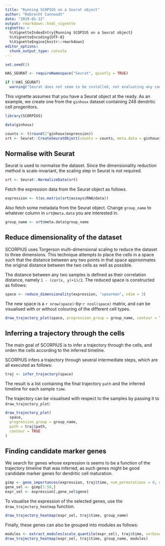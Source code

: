 ```yaml
---
title: "Running SCOPIUS on a Seurat object"
author: "Robrecht Cannoodt"
date: "2019-01-12"
output: rmarkdown::html_vignette
vignette: >
  %\VignetteIndexEntry{Running SCOPIUS on a Seurat object}
  %\VignetteEncoding{UTF-8}
  %\VignetteEngine{knitr::rmarkdown}
editor_options: 
  chunk_output_type: console
---
```


<!-- github markdown built using 
rmarkdown::render("vignettes/seurat.Rmd", output_format = "github_document")
-->

```r
set.seed(1)

HAS_SEURAT <- requireNamespace("Seurat", quietly = TRUE)

if (!HAS_SEURAT)
  warning("Seurat does not seem to be installed, not evaluating any code in this vignette.")
```

This vignette assumes that you have a Seurat object at the ready. As an example, we create one from the `ginhoux` dataset containing 248 dendritic cell progenitors.

```r
library(SCORPIUS)

data(ginhoux)

counts <- t(round(2^ginhoux$expression))
srt <- Seurat::CreateSeuratObject(counts = counts, meta.data = ginhoux$sample_info)
```

## Normalise with Seurat

Seurat is used to normalise the dataset. 
Since the dimensionality reduction method is scale-invariant, the scaling step in Seurat is not required.
```r
srt <- Seurat::NormalizeData(srt)
```

Fetch the expression data from the Seurat object as follows.
```r
expression <- t(as.matrix(srt@assays$RNA@data))
```

Also fetch some metadata from the Seurat object. Change `group_name` to whatever column in `srt@meta.data` you are interested in.
```r
group_name <- srt@meta.data$group_name 
```

## Reduce dimensionality of the dataset
SCORPIUS uses Torgerson multi-dimensional scaling to reduce the dataset to three dimensions.
This technique attempts to place the cells in a space such that the distance between any
two points in that space approximates the original distance between the two cells as well as possible.

The distance between any two samples is defined as their correlation distance, namely `1 - (cor(x, y)+1)/2`.
The reduced space is constructed as follows:
```r
space <- reduce_dimensionality(expression, "spearman", ndim = 3)
```

The new space is a `r nrow(space)`-by-`r ncol(space)` matrix, and can be visualised with or without colouring of the
different cell types.
```r
draw_trajectory_plot(space, progression_group = group_name, contour = TRUE)
```


## Inferring a trajectory through the cells
The main goal of SCORPIUS is to infer a trajectory through the cells, and orden the cells according to the inferred timeline.

SCORPIUS infers a trajectory through several intermediate steps, which are all executed as follows:
```r
traj <- infer_trajectory(space)
```


The result is a list containing the final trajectory `path` and the inferred timeline for each sample `time`.

The trajectory can be visualised with respect to the samples by passing it to `draw_trajectory_plot`:
```r
draw_trajectory_plot(
  space, 
  progression_group = group_name,
  path = traj$path,
  contour = TRUE
)
```


## Finding candidate marker genes
We search for genes whose expression is seems to be a function of the trajectory timeline that was inferred, 
as such genes might be good candidate marker genes for dendritic cell maturation.

```r
gimp <- gene_importances(expression, traj$time, num_permutations = 0, num_threads = 8)
gene_sel <- gimp[1:50,]
expr_sel <- expression[,gene_sel$gene]
```

To visualise the expression of the selected genes, use the `draw_trajectory_heatmap` function.
```r
draw_trajectory_heatmap(expr_sel, traj$time, group_name)
```

Finally, these genes can also be grouped into modules as follows: 
```r
modules <- extract_modules(scale_quantile(expr_sel), traj$time, verbose = FALSE)
draw_trajectory_heatmap(expr_sel, traj$time, group_name, modules)
```
